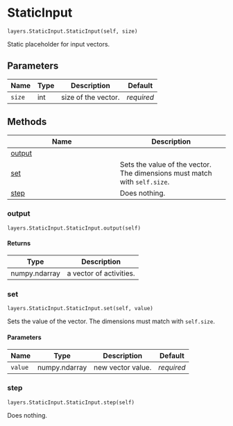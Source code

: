 # StaticInput { #water_tank.layers.StaticInput.StaticInput }

`layers.StaticInput.StaticInput(self, size)`

Static placeholder for input vectors.

## Parameters

| Name   | Type   | Description         | Default    |
|--------|--------|---------------------|------------|
| `size` | int    | size of the vector. | _required_ |

## Methods

| Name | Description |
| --- | --- |
| [output](#water_tank.layers.StaticInput.StaticInput.output) |  |
| [set](#water_tank.layers.StaticInput.StaticInput.set) | Sets the value of the vector. The dimensions must match with `self.size`. |
| [step](#water_tank.layers.StaticInput.StaticInput.step) | Does nothing. |

### output { #water_tank.layers.StaticInput.StaticInput.output }

`layers.StaticInput.StaticInput.output(self)`

#### Returns

| Type          | Description             |
|---------------|-------------------------|
| numpy.ndarray | a vector of activities. |

### set { #water_tank.layers.StaticInput.StaticInput.set }

`layers.StaticInput.StaticInput.set(self, value)`

Sets the value of the vector. The dimensions must match with `self.size`.

#### Parameters

| Name    | Type          | Description       | Default    |
|---------|---------------|-------------------|------------|
| `value` | numpy.ndarray | new vector value. | _required_ |

### step { #water_tank.layers.StaticInput.StaticInput.step }

`layers.StaticInput.StaticInput.step(self)`

Does nothing.